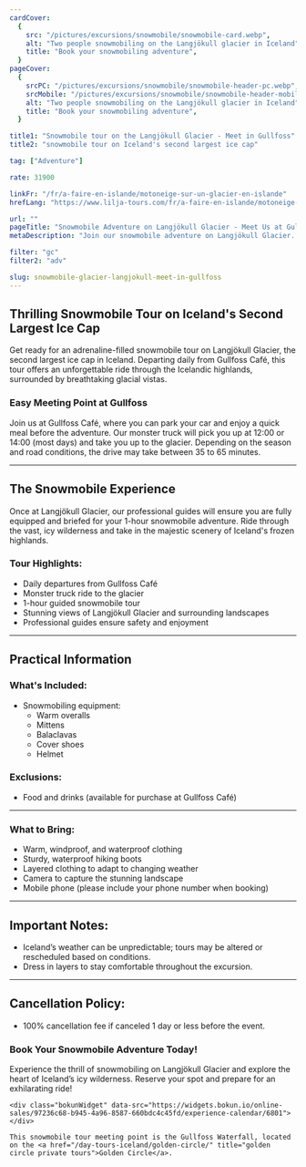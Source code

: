 ```yaml
---
cardCover:
  {
    src: "/pictures/excursions/snowmobile/snowmobile-card.webp",
    alt: "Two people snowmobiling on the Langjökull glacier in Iceland",
    title: "Book your snowmobiling adventure",
  }
pageCover:
  {
    srcPC: "/pictures/excursions/snowmobile/snowmobile-header-pc.webp",
    srcMobile: "/pictures/excursions/snowmobile/snowmobile-header-mobile.webp",
    alt: "Two people snowmobiling on the Langjökull glacier in Iceland",
    title: "Book your snowmobiling adventure",
  }

title1: "Snowmobile tour on the Langjökull Glacier - Meet in Gullfoss"
title2: "snowmobile tour on Iceland's second largest ice cap"

tag: ["Adventure"]

rate: 31900

linkFr: "/fr/a-faire-en-islande/motoneige-sur-un-glacier-en-islande"
hrefLang: "https://www.lilja-tours.com/fr/a-faire-en-islande/motoneige-sur-un-glacier-en-islande"

url: ""
pageTitle: "Snowmobile Adventure on Langjökull Glacier - Meet Us at Gullfoss"
metaDescription: "Join our snowmobile adventure on Langjökull Glacier. Daily departures from Gullfoss Café. Gear included. Book now for an unforgettable ride!"

filter: "gc"
filter2: "adv"

slug: snowmobile-glacier-langjokull-meet-in-gullfoss
---
```


## Thrilling Snowmobile Tour on Iceland's Second Largest Ice Cap

Get ready for an adrenaline-filled snowmobile tour on Langjökull Glacier, the second largest ice cap in Iceland. Departing daily from Gullfoss Café, this tour offers an unforgettable ride through the Icelandic highlands, surrounded by breathtaking glacial vistas.

### Easy Meeting Point at Gullfoss

Join us at Gullfoss Café, where you can park your car and enjoy a quick meal before the adventure. Our monster truck will pick you up at 12:00 or 14:00 (most days) and take you up to the glacier. Depending on the season and road conditions, the drive may take between 35 to 65 minutes.

---

## The Snowmobile Experience

Once at Langjökull Glacier, our professional guides will ensure you are fully equipped and briefed for your 1-hour snowmobile adventure. Ride through the vast, icy wilderness and take in the majestic scenery of Iceland's frozen highlands.

### Tour Highlights:

- Daily departures from Gullfoss Café
- Monster truck ride to the glacier
- 1-hour guided snowmobile tour
- Stunning views of Langjökull Glacier and surrounding landscapes
- Professional guides ensure safety and enjoyment

---

## Practical Information

### What's Included:

- Snowmobiling equipment:
  - Warm overalls
  - Mittens
  - Balaclavas
  - Cover shoes
  - Helmet

### Exclusions:

- Food and drinks (available for purchase at Gullfoss Café)

---

### What to Bring:

- Warm, windproof, and waterproof clothing
- Sturdy, waterproof hiking boots
- Layered clothing to adapt to changing weather
- Camera to capture the stunning landscape
- Mobile phone (please include your phone number when booking)

---

## Important Notes:

- Iceland’s weather can be unpredictable; tours may be altered or rescheduled based on conditions.
- Dress in layers to stay comfortable throughout the excursion.


---

## Cancellation Policy:

- 100% cancellation fee if canceled 1 day or less before the event.

### Book Your Snowmobile Adventure Today!

Experience the thrill of snowmobiling on Langjökull Glacier and explore the heart of Iceland’s icy wilderness. Reserve your spot and prepare for an exhilarating ride!

<script
  type="text/javascript"
  src="https://widgets.bokun.io/assets/javascripts/apps/build/BokunWidgetsLoader.js?bookingChannelUUID=97236c68-b945-4a96-8587-660bdc4c45fd"
  async
></script>

    <div class="bokunWidget" data-src="https://widgets.bokun.io/online-sales/97236c68-b945-4a96-8587-660bdc4c45fd/experience-calendar/6801"></div>

    This snowmobile tour meeting point is the Gullfoss Waterfall, located on the <a href="/day-tours-iceland/golden-circle/" title="golden circle private tours">Golden Circle</a>.
